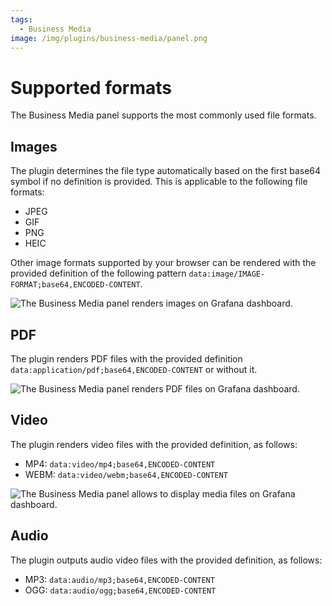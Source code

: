 ```yaml
---
tags:
  - Business Media
image: /img/plugins/business-media/panel.png
---
```



# Supported formats

The Business Media panel supports the most commonly used file formats.

## Images

The plugin determines the file type automatically based on the first base64 symbol if no definition is provided. This is applicable to the following file formats:

- JPEG
- GIF
- PNG
- HEIC

Other image formats supported by your browser can be rendered with the provided definition of the following pattern `data:image/IMAGE-FORMAT;base64,ENCODED-CONTENT`.

<Image
  title="The Business Media panel renders images on Grafana dashboard."
  src="/img/plugins/business-media/panel.png"
/>

## PDF

The plugin renders PDF files with the provided definition `data:application/pdf;base64,ENCODED-CONTENT` or without it.

<Image
  title="The Business Media panel renders PDF files on Grafana dashboard."
  src="/img/plugins/business-media/pdf.png"
/>

## Video

The plugin renders video files with the provided definition, as follows:

- MP4: `data:video/mp4;base64,ENCODED-CONTENT`
- WEBM: `data:video/webm;base64,ENCODED-CONTENT`

<Image
  title="The Business Media panel allows to display media files on Grafana dashboard."
  src="/img/plugins/business-media/video-comments.png"
/>

## Audio

The plugin outputs audio video files with the provided definition, as follows:

- MP3: `data:audio/mp3;base64,ENCODED-CONTENT`
- OGG: `data:audio/ogg;base64,ENCODED-CONTENT`
